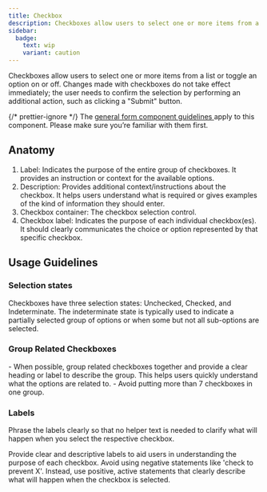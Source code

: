 ```yaml
---
title: Checkbox
description: Checkboxes allow users to select one or more items from a list or toggle an option on or off.
sidebar:
  badge:
    text: wip
    variant: caution
---
```








Checkboxes allow users to select one or more items from a list or toggle an option on or off. Changes made with checkboxes do not take effect immediately; the user needs to confirm the selection by performing an additional action, such as clicking a "Submit" button.

<Aside>
	{/* prettier-ignore */}
	The <a
		href={
			props.brand == 'core'
				? '/components/forms/'
				: `/${props.brand}/components/forms/`
		}>
		general form component guidelines
	</a> apply to this component. Please make sure you’re familiar with them first.
</Aside>

## Anatomy

<CheckboxAnatomy />

1. Label: Indicates the purpose of the entire group of checkboxes. It provides an instruction or context for the available options.
2. Description: Provides additional context/instructions about the checkbox. It helps users understand what is required or gives examples of the kind of information they should enter.
3. Checkbox container: The checkbox selection control.
4. Checkbox label: Indicates the purpose of each individual checkbox(es). It should clearly communicates the choice or option represented by that specific checkbox.

## Usage Guidelines

### Selection states

<CheckboxSelectedStates brand={props.brand} />
Checkboxes have three selection states: Unchecked, Checked, and Indeterminate. The
indeterminate state is typically used to indicate a partially selected group of options
or when some but not all sub-options are selected.

### Group Related Checkboxes

<CheckboxGroup brand={props.brand} />
- When possible, group related checkboxes together and provide a clear heading or label
to describe the group. This helps users quickly understand what the options are related
to.
- Avoid putting more than 7 checkboxes in one group.

### Labels

Phrase the labels clearly so that no helper text is needed to clarify what will happen when you select the respective checkbox.

Provide clear and descriptive labels to aid users in understanding the purpose of each checkbox. Avoid using negative statements like 'check to prevent X'. Instead, use positive, active statements that clearly describe what will happen when the checkbox is selected.

<Example do title="Provide clear and descriptive labels">
	<div data-o3-brand={props.brand}>
		<Form>
			<CheckBoxItem checkboxLabel="Subscribe me to the newsletter" />
		</Form>
	</div>
</Example>

<Example do={false} title="Don’t use negative statements">
	<div data-o3-brand={props.brand}>
		<Form>
			<CheckBoxItem checkboxLabel="Don’t subscribe me to the newsletter" />
		</Form>
	</div>
</Example>

